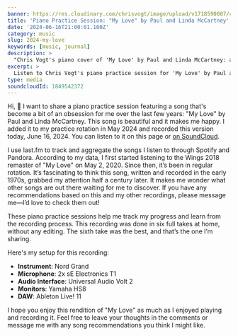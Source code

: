 ```yaml
---
banner: https://res.cloudinary.com/chrisvogt/image/upload/v1718590087/chrisvogt-me/thumbnails/my-love-banner.webp
title: 'Piano Practice Session: "My Love" by Paul and Linda McCartney'
date: '2024-06-16T21:00:01.100Z'
category: music
slug: 2024-my-love
keywords: [music, journal]
description: >
  "Chris Vogt's piano cover of 'My Love' by Paul and Linda McCartney: a detailed look at his practice session and recording setup."
excerpt: >
  Listen to Chris Vogt's piano practice session for 'My Love' by Paul and Linda McCartney.
type: media
soundcloudId: 1849542372
---
```


Hi, 👋 I want to share a piano practice session featuring a song that's become a bit of an obsession for me over the last few years: "My Love" by Paul and Linda McCartney. This song is beautiful and it makes me happy. I added it to my practice rotation in May 2024 and recorded this version today, June 16, 2024. You can listen to it on this page or [on SoundCloud](https://soundcloud.com/c1v0/my-love?si=14046d3a28a94465a1fc92388bdff4e2&utm_source=clipboard&utm_medium=text&utm_campaign=social_sharing).

I use last.fm to track and aggregate the songs I listen to through Spotify and Pandora. According to my data, I first started listening to the Wings 2018 remaster of "My Love" on May 2, 2020. Since then, it’s been in regular rotation. It’s fascinating to think this song, written and recorded in the early 1970s, grabbed my attention half a century later. It makes me wonder what other songs are out there waiting for me to discover. If you have any recommendations based on this and my other recordings, please message me—I’d love to check them out!

These piano practice sessions help me track my progress and learn from the recording process. This recording was done in six full takes at home, without any editing. The sixth take was the best, and that’s the one I’m sharing.

Here's my setup for this recording:

- **Instrument**: Nord Grand
- **Microphone**: 2x sE Electronics T1
- **Audio Interface**: Universal Audio Volt 2
- **Monitors**: Yamaha HS8
- **DAW**: Ableton Live! 11

I hope you enjoy this rendition of "My Love" as much as I enjoyed playing and recording it. Feel free to leave your thoughts in the comments or message me with any song recommendations you think I might like.
